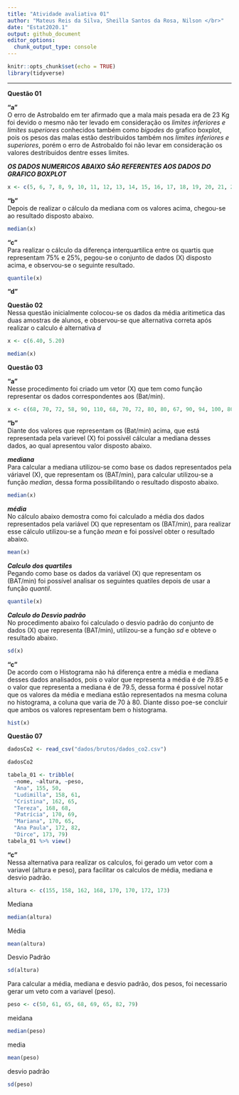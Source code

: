 ```yaml
---
title: "Atividade avaliativa 01"
author: "Mateus Reis da Silva, Sheilla Santos da Rosa, Nilson </br>"
date: "Estat2020.1"
output: github_document
editor_options: 
  chunk_output_type: console
---
```


```r
knitr::opts_chunk$set(echo = TRUE)
library(tidyverse)
```

---

**Questão 01**

**"a"** </br>O erro de Astrobaldo em ter afirmado que a mala mais pesada era de 23 Kg foi devido o mesmo não ter levado em consideração os _limites inferiores e limites superiores_ conhecidos também como _bigodes_ do grafico boxplot, pois os pesos das malas estão destribuidos também nos _limites inferiores e superiores_, porém o erro de Astrobaldo foi não levar em consideração os valores destribuidos dentre esses limites.

_**OS DADOS NUMERICOS ABAIXO SÃO REFERENTES AOS DADOS DO GRAFICO BOXPLOT**_

```r
x <- c(5, 6, 7, 8, 9, 10, 11, 12, 13, 14, 15, 16, 17, 18, 19, 20, 21, 22, 23, 24, 25, 26, 27, 28, 29) 
```


**"b"** </br> Depois de realizar o cálculo da mediana com os valores acima, chegou-se ao resultado disposto abaixo.

```r
median(x)
```


**"c"** </br> Para realizar o cálculo da diferença interquartilica entre os quartis que representam 75% e 25%, pegou-se o conjunto de dados (X) disposto acima, e observou-se o seguinte resultado.

```r
quantile(x)
```


**"d"**

**Questão 02** </br> Nessa questão inicialmente colocou-se os dados da média aritimetica das duas amostras de alunos, e observou-se que alternativa correta após realizar o calculo é alternativa _d_

```r
x <- c(6.40, 5.20)
```

```r
median(x)
```



**Questão 03**

**"a"** </br> Nesse procedimento foi criado um vetor (X) que tem como função representar os dados correspondentes aos (Bat/min).

```r
x <- c(68, 70, 72, 58, 90, 110, 68, 70, 72, 80, 80, 67, 90, 94, 100, 80, 75, 79, 84, 90)
```

**"b"** </br> Diante dos valores que representam os (Bat/min) acima, que está representada pela varievel (X) foi possivél cálcular a mediana desses dados, ao qual apresentou valor disposto abaixo.

**_mediana_** </br> Para calcular a mediana utilizou-se como base os dados representados pela váriavel (X), que representam os (BAT/min), para calcular utilizou-se a função _median_, dessa forma possibilitando o resultado disposto abaixo. 

```r
median(x)
```

**_média_** </br> No cálculo abaixo demostra como foi calculado a média dos dados representados pela variável (X) que representam os (BAT/min), para realizar esse cálculo utilizou-se a função _mean_ e foi possível obter o resultado abaixo.

```r
mean(x)
```

**_Calculo dos quartiles_** </br> Pegando como base os dados da variável (X) que representam os (BAT/min) foi possível analisar os seguintes quatiles depois de usar a função _quantil_.  

```r
quantile(x)
```

**_Calculo do Desvio padrão_** </br> No procedimento abaixo foi calculado o desvio padrão do conjunto de dados (X) que representa (BAT/min), utilizou-se a função _sd_ e obteve o resultado abaixo.

```r
sd(x)
```


**"c"** </br> De acordo com o Histograma não há diferença entre a média e mediana desses dados analisados, pois o valor que representa a média é de 79.85 e o valor que representa a mediana é de 79.5, dessa forma é possível notar que os valores da média e mediana estão representados na mesma coluna no histograma, a coluna que varia de 70 à 80. Diante disso poe-se concluir que ambos os valores representam bem o histograma.

```r
hist(x)
```


**Questão 07**


```r
dadosCo2 <- read_csv("dados/brutos/dados_co2.csv")

dadosCo2
```
```r
tabela_01 <- tribble(
  ~nome, ~altura, ~peso,
  "Ana", 155, 50,
  "Ludimilla", 158, 61,
  "Cristina", 162, 65,
  "Tereza", 168, 68,
  "Patrícia", 170, 69,
  "Mariana", 170, 65,
  "Ana Paula", 172, 82,
  "Dirce", 173, 79) 
tabela_01 %>% view()
```

**"c"** </br> Nessa alternativa para realizar os calculos, foi gerado um vetor com a variavel (altura e peso), para facilitar os calculos de média, mediana e desvio padrão. 

```r
altura <- c(155, 158, 162, 168, 170, 170, 172, 173)
```

Mediana
```r
median(altura)
```

Média
```r
mean(altura)
```

Desvio Padrão
```r
sd(altura)
```


Para calcular a média, mediana e desvio padrão, dos pesos, foi necessario gerar um veto com a variavel (peso).

```r
peso <- c(50, 61, 65, 68, 69, 65, 82, 79)
```

meidana
```r
median(peso)
```

media
```r
mean(peso)
```

desvio padrão
```r
sd(peso)
```











